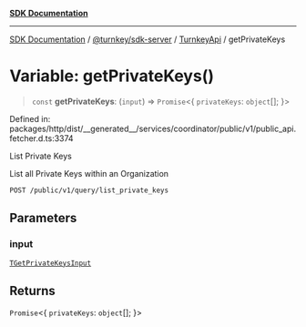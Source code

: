 [**SDK Documentation**](../../../../../README.mdx)

***

[SDK Documentation](../../../../../packages.mdx) / [@turnkey/sdk-server](../../../README.mdx) / [TurnkeyApi](../README.mdx) / getPrivateKeys

# Variable: getPrivateKeys()

> `const` **getPrivateKeys**: (`input`) => `Promise`\<\{ `privateKeys`: `object`[]; \}\>

Defined in: packages/http/dist/\_\_generated\_\_/services/coordinator/public/v1/public\_api.fetcher.d.ts:3374

List Private Keys

List all Private Keys within an Organization

`POST /public/v1/query/list_private_keys`

## Parameters

### input

[`TGetPrivateKeysInput`](../type-aliases/TGetPrivateKeysInput.mdx)

## Returns

`Promise`\<\{ `privateKeys`: `object`[]; \}\>
